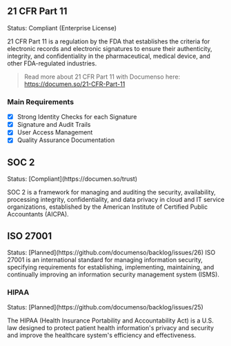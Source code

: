 
## 21 CFR Part 11

<Callout type="info" emoji="✅">
  Status: Compliant (Enterprise License)
</Callout>

21 CFR Part 11 is a regulation by the FDA that establishes the criteria for electronic records and electronic
signatures to ensure their authenticity, integrity, and confidentiality in the pharmaceutical, medical
device, and other FDA-regulated industries.

> Read more about 21 CFR Part 11 with Documenso here: https://documen.so/21-CFR-Part-11

### Main Requirements

- [x] Strong Identity Checks for each Signature
- [x] Signature and Audit Trails
- [x] User Access Management
- [x] Quality Assurance Documentation

## SOC 2

<Callout type="info" emoji="✅">
  Status: [Compliant](https://documen.so/trust)
</Callout>

SOC 2 is a framework for managing and auditing the security, availability, processing integrity, confidentiality,
and data privacy in cloud and IT service organizations, established by the American Institute of Certified
Public Accountants (AICPA).

## ISO 27001

<Callout type="warning" emoji="⏳">
  Status: [Planned](https://github.com/documenso/backlog/issues/26)
</Callout>
ISO 27001 is an international standard for managing information security, specifying requirements
for establishing, implementing, maintaining, and continually improving an information security
management system (ISMS).

### HIPAA

<Callout type="warning" emoji="⏳">
  Status: [Planned](https://github.com/documenso/backlog/issues/25)
</Callout>

The HIPAA (Health Insurance Portability and Accountability Act) is a U.S. law designed to protect patient health information's privacy and security and improve the healthcare system's efficiency and effectiveness.
